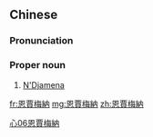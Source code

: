 {{also|恩贾梅纳}}
==Chinese==
{{zh-forms|s=恩贾梅纳|gloss=-}}

===Pronunciation===
{{zh-pron
|m=Ēngǔméinà
|cat=pn
}}

===Proper noun===
{{zh-proper noun}}

# [[N'Djamena]]

[[Category:zh:Capital cities|心06恩賈梅納]]

[[fr:恩賈梅納]]
[[mg:恩賈梅納]]
[[zh:恩賈梅納]]